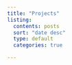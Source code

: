 ---
title: "Projects"
listing:
  contents: posts
  sort: "date desc"
  type: default
  categories: true

---
